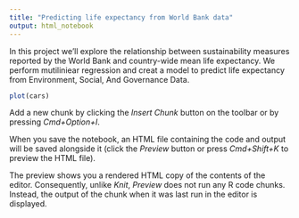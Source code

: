 ```yaml
---
title: "Predicting life expectancy from World Bank data"
output: html_notebook
---
```


In this project we'll explore the relationship between sustainability measures reported by the World Bank and country-wide mean life expectancy. We perform mutiliniear regression and creat a model to predict life expectancy from Environment, Social, And Governance Data. 

```r
plot(cars)
```

Add a new chunk by clicking the *Insert Chunk* button on the toolbar or by pressing *Cmd+Option+I*.

When you save the notebook, an HTML file containing the code and output will be saved alongside it (click the *Preview* button or press *Cmd+Shift+K* to preview the HTML file). 

The preview shows you a rendered HTML copy of the contents of the editor. Consequently, unlike *Knit*, *Preview* does not run any R code chunks. Instead, the output of the chunk when it was last run in the editor is displayed.

